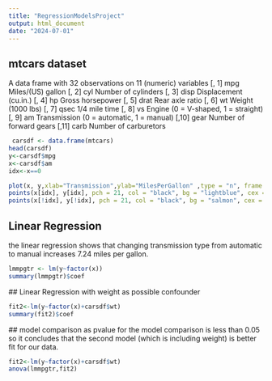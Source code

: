 ---
title: "RegressionModelsProject"
output: html_document
date: "2024-07-01"
---
## mtcars dataset
A data frame with 32 observations on 11 (numeric) variables
[, 1]	mpg	Miles/(US) gallon
[, 2]	cyl	Number of cylinders
[, 3]	disp	Displacement (cu.in.)
[, 4]	hp	Gross horsepower
[, 5]	drat	Rear axle ratio
[, 6]	wt	Weight (1000 lbs)
[, 7]	qsec	1/4 mile time
[, 8]	vs	Engine (0 = V-shaped, 1 = straight)
[, 9]	am	Transmission (0 = automatic, 1 = manual)
[,10]	gear	Number of forward gears
[,11]	carb	Number of carburetors

```{r}
 carsdf <- data.frame(mtcars)
head(carsdf)
y<-carsdf$mpg
x<-carsdf$am
idx<-x==0

plot(x, y,xlab="Transmission",ylab="MilesPerGallon" ,type = "n", frame = FALSE)
points(x[idx], y[idx], pch = 21, col = "black", bg = "lightblue", cex = 2)
points(x[!idx], y[!idx], pch = 21, col = "black", bg = "salmon", cex = 2)

```

## Linear Regression 
the linear regression shows that changing transmission type from automatic to manual increases 7.24 miles per gallon.
```{r}
lmmpgtr <- lm(y~factor(x))
summary(lmmpgtr)$coef

```
 ## Linear Regression with weight as possible confounder
 
```{r}
fit2<-lm(y~factor(x)+carsdf$wt)
summary(fit2)$coef

```
  ##  model comparison
  as pvalue for the model comparison is less than 0.05 so it concludes that the second model (which is including weight) is better fit for our data.
```{r}
fit2<-lm(y~factor(x)+carsdf$wt)
anova(lmmpgtr,fit2)

```
 